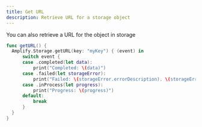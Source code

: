 ```yaml
---
title: Get URL
description: Retrieve URL for a storage object
---
```


You can also retrieve a URL for the object in storage

```swift
func getURL() {
  Amplify.Storage.getURL(key: "myKey") { (event) in
      switch event {
      case .completed(let data):
          print("Completed: \(data)")
      case .failed(let storageError):
          print("Failed: \(storageError.errorDescription). \(storageError.recoverySuggestion)")
      case .inProcess(let progress):
          print("Progress: \(progress)")
      default:
          break
      }
  }
}
```